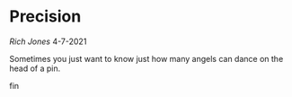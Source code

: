 # Precision {#precision}

*Rich Jones*
4-7-2021

Sometimes you just want to know  just how many angels can dance on the head of a pin.

fin

